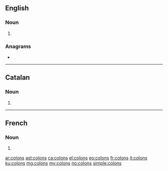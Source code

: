 {{also|colóns|còlons|côlons}}
==English==

===Noun===
{{head|en|noun plural form}}

# {{plural of|colon|lang=en}}

===Anagrams===
* {{l|en|consol}}

----
==Catalan==

===Noun===
{{ca-noun-form}}

# {{plural of|colon|lang=ca}}
----

==French==

===Noun===
{{head|fr|noun plural form|g=m}}

# {{plural of|colon|lang=fr}}

[[ar:colons]]
[[ast:colons]]
[[ca:colons]]
[[el:colons]]
[[eo:colons]]
[[fr:colons]]
[[it:colons]]
[[ku:colons]]
[[mg:colons]]
[[my:colons]]
[[no:colons]]
[[simple:colons]]